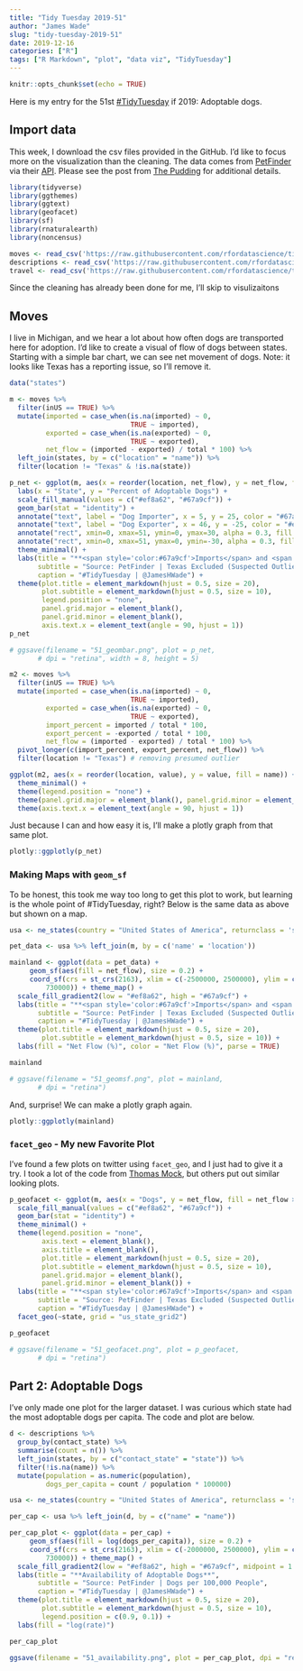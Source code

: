 ```yaml
---
title: "Tidy Tuesday 2019-51"
author: "James Wade"
slug: "tidy-tuesday-2019-51"
date: 2019-12-16
categories: ["R"]
tags: ["R Markdown", "plot", "data viz", "TidyTuesday"]
---
```


```r
knitr::opts_chunk$set(echo = TRUE)
```

Here is my entry for the 51st [#TidyTuesday](https://github.com/rfordatascience/tidytuesday/tree/master/data/2019/2019-12-17) if 2019: Adoptable dogs.

## Import data

This week, I download the csv files provided in the GitHub. I'd like to focus more on the visualization than the cleaning. The data comes from [PetFinder](petfinder.org) via their [API](https://www.petfinder.com/developers/). Please see the post from [The Pudding](https://github.com/the-pudding/data/blob/master/dog-shelters/README.md) for additional details. 

```r
library(tidyverse)
library(ggthemes)
library(ggtext)
library(geofacet)
library(sf)
library(rnaturalearth)
library(noncensus)

moves <- read_csv('https://raw.githubusercontent.com/rfordatascience/tidytuesday/master/data/2019/2019-12-17/dog_moves.csv')
descriptions <- read_csv('https://raw.githubusercontent.com/rfordatascience/tidytuesday/master/data/2019/2019-12-17/dog_descriptions.csv')
travel <- read_csv('https://raw.githubusercontent.com/rfordatascience/tidytuesday/master/data/2019/2019-12-17/dog_travel.csv')
```

Since the cleaning has already been done for me, I'll skip to visulizaitons

## Moves

I live in Michigan, and we hear a lot about how often dogs are transported here for adoption. I'd like to create a visual of flow of dogs between states. Starting with a simple bar chart, we can see net movement of dogs. Note: it looks like Texas has a reporting issue, so I'll remove it.

```r
data("states")

m <- moves %>% 
  filter(inUS == TRUE) %>% 
  mutate(imported = case_when(is.na(imported) ~ 0,
                              TRUE ~ imported),
         exported = case_when(is.na(exported) ~ 0,
                              TRUE ~ exported),
         net_flow = (imported - exported) / total * 100) %>% 
  left_join(states, by = c("location" = "name")) %>%
  filter(location != "Texas" & !is.na(state))

p_net <- ggplot(m, aes(x = reorder(location, net_flow), y = net_flow, fill = net_flow > 0)) +
  labs(x = "State", y = "Percent of Adoptable Dogs") +
  scale_fill_manual(values = c("#ef8a62", "#67a9cf")) +
  geom_bar(stat = "identity") +
  annotate("text", label = "Dog Importer", x = 5, y = 25, color = "#67a9cf", size = 5) +
  annotate("text", label = "Dog Exporter", x = 46, y = -25, color = "#ef8a62", size = 5) +
  annotate("rect", xmin=0, xmax=51, ymin=0, ymax=30, alpha = 0.3, fill = "#67a9cf") +
  annotate("rect", xmin=0, xmax=51, ymax=0, ymin=-30, alpha = 0.3, fill = "#ef8a62") +
  theme_minimal() + 
  labs(title = "**<span style='color:#67a9cf'>Imports</span> and <span style='color:#ef8a62'>Exports</span> of Dogs by State**",
       subtitle = "Source: PetFinder | Texas Excluded (Suspected Outlier)",
       caption = "#TidyTuesday | @JamesHWade") +
  theme(plot.title = element_markdown(hjust = 0.5, size = 20),
        plot.subtitle = element_markdown(hjust = 0.5, size = 10),
        legend.position = "none",
        panel.grid.major = element_blank(), 
        panel.grid.minor = element_blank(),
        axis.text.x = element_text(angle = 90, hjust = 1))
p_net

# ggsave(filename = "51_geombar.png", plot = p_net,
       # dpi = "retina", width = 8, height = 5)

m2 <- moves %>% 
  filter(inUS == TRUE) %>% 
  mutate(imported = case_when(is.na(imported) ~ 0,
                              TRUE ~ imported),
         exported = case_when(is.na(exported) ~ 0,
                              TRUE ~ exported),
         import_percent = imported / total * 100,
         export_percent = -exported / total * 100,
         net_flow = (imported - exported) / total * 100) %>% 
  pivot_longer(c(import_percent, export_percent, net_flow)) %>% 
  filter(location != "Texas") # removing presumed outlier

ggplot(m2, aes(x = reorder(location, value), y = value, fill = name)) + geom_col(position = "dodge") +
  theme_minimal() + 
  theme(legend.position = "none") +
  theme(panel.grid.major = element_blank(), panel.grid.minor = element_blank()) +
  theme(axis.text.x = element_text(angle = 90, hjust = 1)) 
```

Just because I can and how easy it is, I'll make a plotly graph from that same plot.

```r
plotly::ggplotly(p_net)
```

### Making Maps with `geom_sf`

To be honest, this took me way too long to get this plot to work, but learning is the whole point of #TidyTuesday, right? Below is the same data as above but shown on a map.

```r
usa <- ne_states(country = "United States of America", returnclass = 'sf')

pet_data <- usa %>% left_join(m, by = c('name' = 'location'))

mainland <- ggplot(data = pet_data) +
     geom_sf(aes(fill = net_flow), size = 0.2) +
     coord_sf(crs = st_crs(2163), xlim = c(-2500000, 2500000), ylim = c(-2300000, 
         730000)) + theme_map() +
  scale_fill_gradient2(low = "#ef8a62", high = "#67a9cf") +
  labs(title = "**<span style='color:#67a9cf'>Imports</span> and <span style='color:#ef8a62'>Exports</span> of Dogs by State**",
       subtitle = "Source: PetFinder | Texas Excluded (Suspected Outlier)",
       caption = "#TidyTuesday | @JamesHWade") +
  theme(plot.title = element_markdown(hjust = 0.5, size = 20),
        plot.subtitle = element_markdown(hjust = 0.5, size = 10)) +
  labs(fill = "Net Flow (%)", color = "Net Flow (%)", parse = TRUE)

mainland

# ggsave(filename = "51_geomsf.png", plot = mainland,
       # dpi = "retina")
```

And, surprise! We can make a plotly graph again.

```r
plotly::ggplotly(mainland)
```


### `facet_geo` - My new Favorite Plot

I've found a few plots on twitter using `facet_geo`, and I just had to give it a try. I took a lot of the code from [Thomas Mock](https://twitter.com/thomas_mock/status/1206641246351048705), but others put out similar looking plots.

```r
p_geofacet <- ggplot(m, aes(x = "Dogs", y = net_flow, fill = net_flow > 0)) +
  scale_fill_manual(values = c("#ef8a62", "#67a9cf")) +
  geom_bar(stat = "identity") +
  theme_minimal() + 
  theme(legend.position = "none",
        axis.text = element_blank(),
        axis.title = element_blank(),
        plot.title = element_markdown(hjust = 0.5, size = 20),
        plot.subtitle = element_markdown(hjust = 0.5, size = 10),
        panel.grid.major = element_blank(),
        panel.grid.minor = element_blank()) +
  labs(title = "**<span style='color:#67a9cf'>Imports</span> and <span style='color:#ef8a62'>Exports</span> of Dogs by State**",
       subtitle = "Source: PetFinder | Texas Excluded (Suspected Outlier)",
       caption = "#TidyTuesday | @JamesHWade") +
  facet_geo(~state, grid = "us_state_grid2")

p_geofacet

# ggsave(filename = "51_geofacet.png", plot = p_geofacet,
       # dpi = "retina")
```

## Part 2: Adoptable Dogs

I've only made one plot for the larger dataset. I was curious which state had the most adoptable dogs per capita. The code and plot are below.

```r
d <- descriptions %>%
  group_by(contact_state) %>% 
  summarise(count = n()) %>% 
  left_join(states, by = c("contact_state" = "state")) %>% 
  filter(!is.na(name)) %>% 
  mutate(population = as.numeric(population),
         dogs_per_capita = count / population * 100000)

usa <- ne_states(country = "United States of America", returnclass = 'sf')

per_cap <- usa %>% left_join(d, by = c("name" = "name"))

per_cap_plot <- ggplot(data = per_cap) +
     geom_sf(aes(fill = log(dogs_per_capita)), size = 0.2) +
     coord_sf(crs = st_crs(2163), xlim = c(-2000000, 2500000), ylim = c(-2300000, 
         730000)) + theme_map() +
  scale_fill_gradient2(low = "#ef8a62", high = "#67a9cf", midpoint = 1.5) +
  labs(title = "**Availability of Adoptable Dogs**",
       subtitle = "Source: PetFinder | Dogs per 100,000 People",
       caption = "#TidyTuesday | @JamesHWade") +
  theme(plot.title = element_markdown(hjust = 0.5, size = 20),
        plot.subtitle = element_markdown(hjust = 0.5, size = 10),
        legend.position = c(0.9, 0.1)) +
  labs(fill = "log(rate)")

per_cap_plot

ggsave(filename = "51_availability.png", plot = per_cap_plot, dpi = "retina")
```

